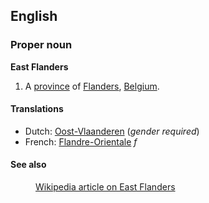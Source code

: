 ==English==
===Proper noun===
'''East Flanders'''

#A [[province]] of [[Flanders]], [[Belgium]].

====Translations====
*Dutch: [[Oost-Vlaanderen]] (''gender required'')
*French: [[Flandre-Orientale]] ''f''

====See also====
:[[en:East_Flanders|Wikipedia article on East Flanders]]